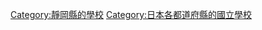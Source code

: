 {{日本行政區劃分類導航|的國立學校}}

[[Category:靜岡縣的學校|Category:靜岡縣的學校]]
[[Category:日本各都道府縣的國立學校|Category:日本各都道府縣的國立學校]]
